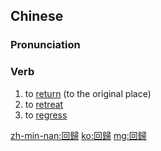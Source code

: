 {{also|回归}}
==Chinese==
{{zh-forms|s=回归}}

===Pronunciation===
{{zh-pron
|m=huíguī
|c=wui4 gwai1
|cat=v
}}

===Verb===
{{zh-verb}}

# to [[return]] (to the original place)
# to [[retreat]]
# to [[regress]]

[[zh-min-nan:回歸]]
[[ko:回歸]]
[[mg:回歸]]